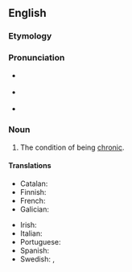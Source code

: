 ==English==

===Etymology===
{{suffix|en|chronic|ity}}

===Pronunciation===
* {{a|GA}} {{IPA|en|/kɹɑˈnɪsɪti/}}
* {{a|RP}} {{IPA|en|/kɹɒˈnɪsɪti/}}
* {{hyph|en|chro|ni|ci|ty}}

===Noun===
{{en-noun|~|chronicities}}

# The condition of being [[chronic]].

====Translations====
{{trans-top|the condition of being chronic}}
* Catalan: {{t|ca|cronicitat|f}}
* Finnish: {{t+|fi|kroonisuus}}
* French: {{t+|fr|chronicité|f}}
* Galician: {{t+|gl|cronicidade|f}}
{{trans-mid}}
* Irish: {{t|ga|ainseal|m}}
* Italian: {{t|it|cronicità|f}}
* Portuguese: {{t|pt|cronicidade|f}}
* Spanish: {{t|es|cronicidad|f}}
* Swedish: {{t|sv|kronicitet|c}}, {{t|sv|kroniskhet|c}}
{{trans-bottom}}